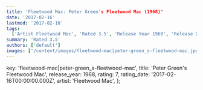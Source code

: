 ```yaml
---
title: 'Fleetwood Mac: Peter Green's Fleetwood Mac (1968)'
date: '2017-02-16'
lastmod: '2017-02-16'
tags:
  ['Artist Fleetwood Mac', 'Rated 3.5', 'Release Year 1968', 'Release Decade 1960']
summary: 'Rated 3.5'
authors: ['default']
images: ['/content/images/fleetwood-mac|peter-green_s-fleetwood-mac.jpg']
---
```


  key: 'fleetwood-mac|peter-green_s-fleetwood-mac',
  title: 'Peter Green's Fleetwood Mac',
  release_year: 1968,
  rating: 7,
  rating_date: '2017-02-16T00:00:00.000Z',
  artist: 'Fleetwood Mac',
};

<MusicRating data={data} />
